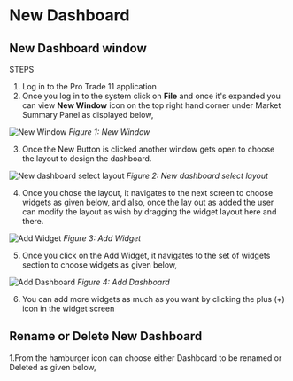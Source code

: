# New Dashboard

## New Dashboard window

STEPS

1. Log in to the Pro Trade 11 application
2. Once you log in to the system click on **File** and once it's expanded you can view **New Window** icon on the top right hand corner under Market Summary Panel as displayed below,

![New Window](/new-window/new-window.png)
_Figure 1: New Window_

3. Once the New Button is clicked another window gets open to choose the layout to design the dashboard.

![New dashboard select layout](/new-window/select-layout.png)
_Figure 2: New dashboard select layout_

4. Once you chose the layout, it navigates to the next screen to choose widgets as given below, and also, once the lay out as added the user can modify the layout as wish by dragging the widget layout here and there.

![Add Widget](/new-window/add-widget.png)
_Figure 3: Add Widget_

5. Once you click on the Add Widget, it navigates to the set of widgets section to choose widgets as given below,

![Add Dashboard](/new-window/add-dashboard.png)
_Figure 4: Add Dashboard_

6. You can add more widgets as much as you want by clicking the plus (+) icon in the widget screen

## Rename or Delete New Dashboard

1.From the hamburger icon can choose either Dashboard to be renamed or Deleted as given below,
